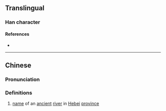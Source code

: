 {{character info/new}}
==Translingual==

===Han character===
{{Han char|rn=85|rad=水|as=11|sn=14|four=33114|canj=EJME|ids=⿰氵寇}}

====References====
* {{Han ref|kx=0648.281|dkj=18078|hdz=31730.020|uh=6EF1|ud=28401|bh=E26E|bd=57966}}

----

==Chinese==
{{zh-forms}}

===Pronunciation===
{{zh-pron
|m=kòu
|c=kau3
|mc=y
|oc=y
|ma=
|cat=pn
}}

===Definitions===
{{zh-hanzi}}

# [[name]] of an [[ancient]] [[river]] in [[Hebei]] [[province]]